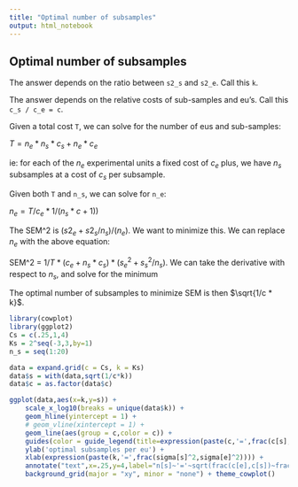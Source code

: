 ```yaml
---
title: "Optimal number of subsamples"
output: html_notebook
---
```



## Optimal number of subsamples

The answer depends on the ratio between `s2_s` and `s2_e`. Call this `k`.

The answer depends on the relative costs of sub-samples and eu's. Call this `c_s / c_e = c`.

Given a total cost `T`, we can solve for the number of eus and sub-samples:

$T = n_e * n_s * c_s + n_e * c_e$

ie: for each of the $n_e$ experimental units a fixed cost of $c_e$ plus, we have $n_s$ subsamples at a cost of $c_s$ per subsample. 

Given both `T` and `n_s`, we can solve for `n_e`:

$n_e = T/c_e * 1/(n_s*c + 1))$

The SEM^2 is $(s2_e + s2_s/n_s)/(n_e)$. We want to minimize this. We can replace $n_e$ with the above equation: 

SEM^2 = $1/T * (c_e + n_s*c_s) * (s^2_e + s^2_s/n_s)$. We can take the derivative with respect to $n_s$, and solve for the minimum 

The optimal number of subsamples to minimize SEM is then $\sqrt{1/c * k}$.


```r
library(cowplot)
library(ggplot2)
Cs = c(.25,1,4)
Ks = 2^seq(-3,3,by=1)
n_s = seq(1:20)

data = expand.grid(c = Cs, k = Ks)
data$s = with(data,sqrt(1/c*k))
data$c = as.factor(data$c)

ggplot(data,aes(x=k,y=s)) + 
    scale_x_log10(breaks = unique(data$k)) +
    geom_hline(yintercept = 1) +
    # geom_vline(xintercept = 1) +
    geom_line(aes(group = c,color = c)) + 
    guides(color = guide_legend(title=expression(paste(c,'=',frac(c[s],c[e]))))) +
    ylab('optimal subsamples per eu') +
    xlab(expression(paste(k,'=',frac(sigma[s]^2,sigma[e]^2)))) +
    annotate("text",x=.25,y=4,label="n[s]~'='~sqrt(frac(c[e],c[s])~frac(sigma[s]^2,sigma[e]^2))~'='~sqrt(k/c)",parse=T,size=5) + #
    background_grid(major = "xy", minor = "none") + theme_cowplot()
```
